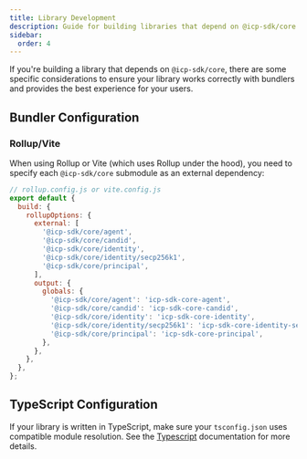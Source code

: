 ```yaml
---
title: Library Development
description: Guide for building libraries that depend on @icp-sdk/core
sidebar:
  order: 4
---
```


If you're building a library that depends on `@icp-sdk/core`, there are some specific considerations to ensure your library works correctly with bundlers and provides the best experience for your users.

## Bundler Configuration

### Rollup/Vite

When using Rollup or Vite (which uses Rollup under the hood), you need to specify each `@icp-sdk/core` submodule as an external dependency:

```js
// rollup.config.js or vite.config.js
export default {
  build: {
    rollupOptions: {
      external: [
        '@icp-sdk/core/agent',
        '@icp-sdk/core/candid',
        '@icp-sdk/core/identity',
        '@icp-sdk/core/identity/secp256k1',
        '@icp-sdk/core/principal',
      ],
      output: {
        globals: {
          '@icp-sdk/core/agent': 'icp-sdk-core-agent',
          '@icp-sdk/core/candid': 'icp-sdk-core-candid',
          '@icp-sdk/core/identity': 'icp-sdk-core-identity',
          '@icp-sdk/core/identity/secp256k1': 'icp-sdk-core-identity-secp256k1',
          '@icp-sdk/core/principal': 'icp-sdk-core-principal',
        },
      },
    },
  },
};
```

## TypeScript Configuration

If your library is written in TypeScript, make sure your `tsconfig.json` uses compatible module resolution. See the [Typescript](./typescript.mdx) documentation for more details.
